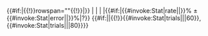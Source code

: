 {{#if:{{{node|}}}|{{!}}rowspan="{{{ranks|1}}}"{{!}}{{{node|}}}|}}
|{{{rank|?}}}
|{{{1|?}}}
|{{{2|?}}}
|{{#if:{{{2|}}}|{{#invoke:Stat|rate|{{{1|}}}|{{{2|}}}}}% ± {{#invoke:Stat|error|{{{1|}}}|{{{2|}}}}}%|?}}
{{#if:{{{compact|}}}||{{!}}{{#invoke:Stat|trials|{{{1|}}}|{{{2|}}}|60}}, {{#invoke:Stat|trials|{{{1|}}}|{{{2|}}}|80}}}}